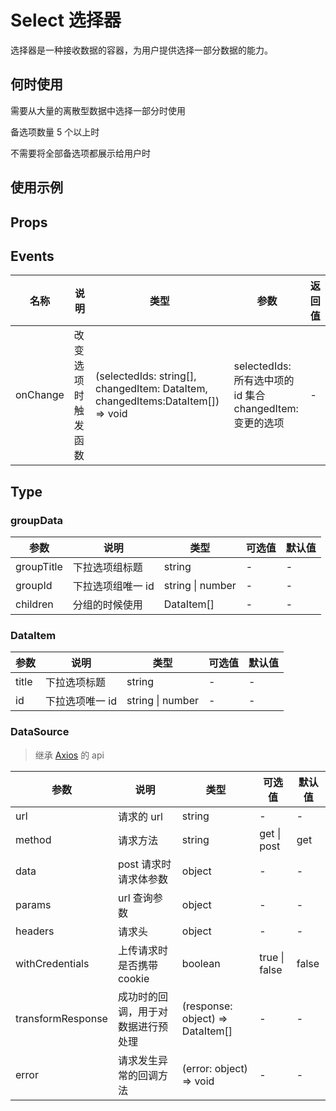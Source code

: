 # Select 选择器

选择器是一种接收数据的容器，为用户提供选择一部分数据的能力。

## 何时使用

需要从大量的离散型数据中选择一部分时使用

备选项数量 5 个以上时

不需要将全部备选项都展示给用户时

## 使用示例

<!-- Inject Stories -->

## Props

<!-- Inject Props -->

## Events

| 名称     | 说明               | 类型                                                                            | 参数                                                             | 返回值 |
| -------- | ------------------ | ------------------------------------------------------------------------------- | ---------------------------------------------------------------- | ------ |
| onChange | 改变选项时触发函数 | (selectedIds: string[], changedItem: DataItem, changedItems:DataItem[]) => void | selectedIds: 所有选中项的 id 集合 <br /> changedItem: 变更的选项 | -      |

## Type

### groupData

| 参数       | 说明              | 类型             | 可选值 | 默认值 |
| ---------- | ----------------- | ---------------- | ------ | ------ |
| groupTitle | 下拉选项组标题    | string           | -      | -      |
| groupId    | 下拉选项组唯一 id | string \| number | -      | -      |
| children   | 分组的时候使用    | DataItem[]       | -      | -      |

### DataItem

| 参数  | 说明            | 类型             | 可选值 | 默认值 |
| ----- | --------------- | ---------------- | ------ | ------ |
| title | 下拉选项标题    | string           | -      | -      |
| id    | 下拉选项唯一 id | string \| number | -      | -      |

### DataSource

> 继承 [Axios](https://www.kancloud.cn/yunye/axios/234845) 的 api

| 参数              | 说明                               | 类型                             | 可选值        | 默认值 |
| ----------------- | ---------------------------------- | -------------------------------- | ------------- | ------ |
| url               | 请求的 url                         | string                           | -             | -      |
| method            | 请求方法                           | string                           | get \| post   | get    |
| data              | post 请求时请求体参数              | object                           | -             | -      |
| params            | url 查询参数                       | object                           | -             | -      |
| headers           | 请求头                             | object                           | -             | -      |
| withCredentials   | 上传请求时是否携带 cookie          | boolean                          | true \| false | false  |
| transformResponse | 成功时的回调，用于对数据进行预处理 | (response: object) => DataItem[] | -             | -      |
| error             | 请求发生异常的回调方法             | (error: object) => void          | -             | -      |
